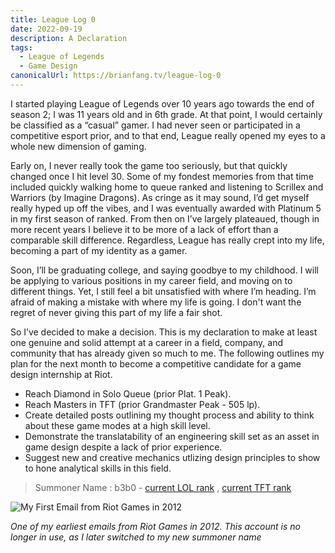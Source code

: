 ```yaml
---
title: League Log 0
date: 2022-09-19
description: A Declaration
tags:
  - League of Legends
  - Game Design
canonicalUrl: https://brianfang.tv/league-log-0
---
```


I started playing League of Legends over 10 years ago towards the end of season 2; I was 11 years old and in 6th grade. At that point, 
I would certainly be classified as a “casual” gamer. I had never seen or participated in a competitive esport prior, and to that end, 
League really opened my eyes to a whole new dimension of gaming. 

Early on, I never really took the game too seriously, but that quickly changed once I hit level 30. Some of my fondest memories from that time 
included quickly walking home to queue ranked and listening to Scrillex and Warriors (by Imagine Dragons). As cringe as it may sound, I’d get 
myself really hyped up off the vibes, and I was eventually awarded with Platinum 5 in my first season of ranked. From then on I’ve largely plateaued, 
though in more recent years I believe it to be more of a lack of effort than a comparable skill difference. Regardless, League has really crept into my life, 
becoming a part of my identity as a gamer. 

Soon, I’ll be graduating college, and saying goodbye to my childhood. I will be applying to various positions in my career field, and moving 
on to different things. Yet, I still feel a bit unsatisfied with where I’m heading. I’m afraid of making a mistake with where my life is going. I don't want 
the regret of never giving this part of my life a fair shot.

So I’ve decided to make a decision. This is my declaration to make at least one genuine and solid attempt at a career in a field, company, and community that 
has already given so much to me. The following outlines my plan for the next month to become a competitive candidate for a game design internship at Riot.

- Reach Diamond in Solo Queue (prior Plat. 1 Peak).
- Reach Masters in TFT (prior Grandmaster Peak - 505 lp).
- Create detailed posts outlining my thought process and ability to think about these game modes at a high skill level.
- Demonstrate the translatability of an engineering skill set as an asset in game design despite a lack of prior experience.
- Suggest new and creative mechanics utlizing design principles to show to hone analytical skills in this field.

> Summoner Name : b3b0 - [current LOL rank](https://www.leagueofgraphs.com/summoner/na/b3b0) , [current TFT rank](https://www.leagueofgraphs.com/tft/summoner/na/b3b0)

![My First Email from Riot Games in 2012](./FirstEmail.png)

_One of my earliest emails from Riot Games in 2012. This account is no longer in use, as I later switched to my new summoner name_